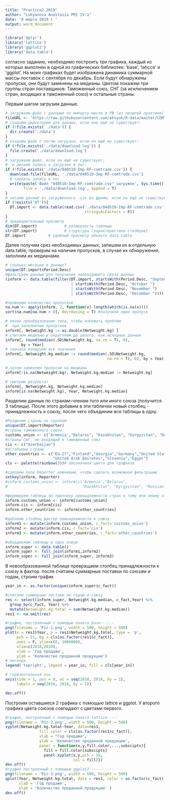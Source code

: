 ---
title: "Practice2_2019"
author: "Lukyanova Anastasia PMI IV-1"
date: '8 марта 2019 г '
output: word_document
---
```{r setup, message = F, warning = F}
library('dplyr')
library('lattice')
library('ggplot2')
library('data.table')
```

согласно заданию, необходимо построить три графика, каждый из которых выполнен в одной из графических библиотек: 'base', 'laticce' и 'ggplot'. На моих графиках будет изображена динамика суммарной массы поставок с сентября по декабрь. Если будут обнаружены пропуски, они будут заменены на медианы. Цветом покажем три группы стран поставщиков: Таможенный союз, СНГ (за исключением стран, входящих в таможенный союз) и остальные страны.

Первым шагом загрузим данные.
```{r загрузка данных, warning = F}
# загружаем файл с данными по импорту масла в РФ (из прошлой практики)
fileURL <- 'https://raw.githubusercontent.com/aksyuk/R-data/master/COMTRADE/040510-Imp-RF-comtrade.csv'
# создаём директорию для данных, если она ещё не существует:
if (!file.exists('./data')) {
  dir.create('./data')
}
# создаём файл с логом загрузок, если он ещё не существует:
if (!file.exists('./data/download.log')) {
  file.create('./data/download.log')
}
# загружаем файл, если он ещё не существует,
#  и делаем запись о загрузке в лог:
if (!file.exists('./data/040510-Imp-RF-comtrade.csv')) {
  download.file(fileURL, './data/040510-Imp-RF-comtrade.csv')
  # сделать запись в лог
  write(paste('Файл "040510-Imp-RF-comtrade.csv" загружен', Sys.time()), 
        file = './data/download.log', append = T)
}
# читаем данные из загруженного .csv во фрейм, если он ещё не существует
if (!exists('DT')){
  DT.import <- data.table(read.csv('./data/040510-Imp-RF-comtrade.csv', 
                                   stringsAsFactors = F))
}
# предварительный просмотр
dim(DT.import)            # размерность таблицы
str(DT.import)            # структура (характеристики столбцов)
DT.import          # удобный просмотр объекта data.table
```

Далее получим срез необходимых данных, запишем их в отдельную data.table, проверим на наличие пропусков, в случае их обнаружения, заполним их медианами.

```{r первая обработка, warning=FALSE}
# сколько месяцев в данных?
unique(DT.import$Period.Desc)
#фильтруем данные для получения необходимого среза данных
(inform <- data.table(filter(DT.import, startsWith(Period.Desc, "September ")
                             | startsWith(Period.Desc, "October ")
                             | startsWith(Period.Desc, "November ") 
                             | startsWith(Period.Desc, "December "))))

#проверим количество пропусков
na.num <- apply(inform, 2, function(x) length(which(is.na(x)))) 
sort(na.num[na.num > 0], decreasing = T) #получили один пропуск

# явное преобразование типа, чтобы избежать проблем 
#  при заполнении пропусков
inform[, Netweight.kg := as.double(Netweight.kg) ]
# считаем медианы и округляем до целого, как исходные данные
inform[, round(median(.SD$Netweight.kg, na.rm = T), 0),
       by = Year]
# сначала копируем все значения
inform[, Netweight.kg.median := round(median(.SD$Netweight.kg,
                                             na.rm = T), 0), by = Year] 

# затем заменяем пропуски на медианы
inform[!is.na(Netweight.kg), Netweight.kg.median := Netweight.kg] 

# смотрим результат
inform[, Netweight.kg, Netweight.kg.median]
inform[is.na(Netweight.kg), Year, Netweight.kg.median]
```

Разделим данные по странам-членам того или иного союза (получится 3 таблицы). После этого добавим в эти таблички новый столбец - принадлежность к союзу, после чего объединим все таблицы в одну.

```{r заключительная обработка, warning=FALSE}
#Разделим страны по группам
unique(DT.import$Reporter)
#страны таможенного союза
customs_union <- c('Armenia',"Belarus", "Kazakhstan", "Kyrgyzstan", "Russian Federation")
#страны СНГ, не входящий в таможенный союз
cis <- c("Azerbaijan")
#остальные страны
other_countries <- c("EU-27","Finland","Georgia","Germany","United States of America", "Estonia","Ukraine","Lithuania","Latvia","Mongolia","New Zealand",
                     "United Arab Emirates","Slovenia","Egypt")
cls <- palette(rainbow(3))# обозначили цвета для графиков

#сделаем поле Reporter ключевым, чтобы сделать возможной фильтрацию
setkey(inform, Reporter)
#inform.customs_union <- inform[c('Armenia',"Belarus", 
#                                 "Kazakhstan", "Kyrgyzstan", "Russian Federation")]

#формируем таблицы по признаку принадлежности стран к тому или иному союзу
inform.customs_union <- inform[customs_union]
inform.cis <- inform[cis]
inform.other_countries <- inform[other_countries]

#добавим столбец фактор принадлежности к союзу
inform1 <- mutate(inform.customs_union, c_fact='customs_union')
inform2 <- mutate(inform.cis, c_fact='cis')
inform3 <- mutate(inform.other_countries, c_fact='other_countries')

#объединяем таблицы в одну новую
inform_super <- data.table()
inform_super <- full_join(inform1,inform2)
inform_super <- full_join(inform_super, inform3)
```

В новообразованной таблице превращаем столбец принадлежности к союзу в фактор. после считаем суммарные поставки по союзам и годам, строим график

```{r график, warning=FALSE}
year_in <- as.factor(unique(inform_super$c_fact))

#считаем суммарные постаки по годам и союзу
res <- select(inform_super, Netweight.kg.median, c_fact,Year) %>%
  group_by(c_fact, Year) %>%
  mutate(Netweight.kg.total = sum(Netweight.kg.median))
res1 <- na.omit(res)

#график, построенный с помощью пакета base------ 
png(filename = 'Pic-1.png', width = 500, height = 500)
plot(x = res1$Year, y = res1$Netweight.kg.total, type = 'p',
     pch = 21, bg = cls[as.factor(res1$c_fact)],
     axes = F, ylim=c(0, 1000000),
     xlim=c(2010,2018),
     xlab = 'Год продажи',
     ylab = 'Количество проданной продукции')
# легенда
legend('topright', legend = year_in, fill = cls[year_in])

# горизонтальная ось
axis(side = 1, pos = 0, at = seq(2010, 2018, by = 1),
     labels = seq(2010, 2018, by = 1))

dev.off()
```

Построим оставшиеся 2 графика с помощью lattice и ggplot. У второго графика цвета союзов совпадают с цветами первого.
```{r графики, warning=F}
#график, построенный с помощью пакета lattice-----
png(filename = 'Pic-2.png', width = 500, height = 500)
xyplot(Netweight.kg.total~Year, data=res1,
               fill.color = cls[as.factor(res1$c_fact)],
               xlab = "Год продажи",
               ylab = 'Количество проданной продукции',
               panel = function(x,y,fill.color,...,subscipts){
                 fill = fill.color[subscipts]
                 panel.xyplot(x,y,pch = 19,
                              col = fill)})
dev.off()
#график построенный с помощью ggplot2-----------
png(filename = 'Pic-3.png', width = 500, height = 500)
qplot(Year, Netweight.kg.total, data = res1, color = as.factor(c_fact),
      xlab = 'Год продажи',
      ylab = 'Количество проданной продукции' )
dev.off()
```
